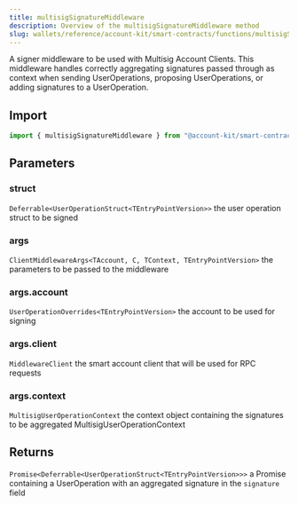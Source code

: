 ```yaml
---
title: multisigSignatureMiddleware
description: Overview of the multisigSignatureMiddleware method
slug: wallets/reference/account-kit/smart-contracts/functions/multisigSignatureMiddleware
---
```




A signer middleware to be used with Multisig Account Clients.
This middleware handles correctly aggregating signatures passed through
as context when sending UserOperations, proposing UserOperations, or adding signatures to a UserOperation.

## Import

```ts
import { multisigSignatureMiddleware } from "@account-kit/smart-contracts";
```

## Parameters

### struct

`Deferrable<UserOperationStruct<TEntryPointVersion>>`
the user operation struct to be signed

### args

`ClientMiddlewareArgs<TAccount, C, TContext, TEntryPointVersion>`
the parameters to be passed to the middleware

### args.account

`UserOperationOverrides<TEntryPointVersion>`
the account to be used for signing

### args.client

`MiddlewareClient`
the smart account client that will be used for RPC requests

### args.context

`MultisigUserOperationContext`
the context object containing the signatures to be aggregated MultisigUserOperationContext

## Returns

`Promise<Deferrable<UserOperationStruct<TEntryPointVersion>>>`
a Promise containing a UserOperation with an aggregated signature in the `signature` field
